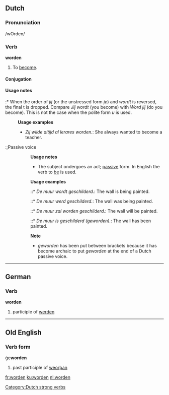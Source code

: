 ==Dutch==

===Pronunciation===
/wOrden/

===Verb===
'''worden'''
# To [[become]].

====Conjugation====
{{nl-verb|word|wordt|werd|werden|zijn|geworden|worde}}
[[Category:Dutch strong verbs]]

====Usage notes====
:* When the order of ''jij'' (or the unstressed form ''je'') and ''wordt'' is reversed, the final t is dropped. Compare ''Jij wordt'' (you become) with ''Word jij'' (do you become). This is not the case when the polite form ''u'' is used.

:'''Usage examples'''
:* ''Zij wilde altijd al lerares worden.'': She always wanted to become a teacher.

:;Passive voice
::'''Usage notes'''
::* The subject ondergoes an act; [[passive]] form. In English the verb to [[be]] is used. 
::'''Usage examples'''
::::* ''De muur wordt geschilderd.'': The wall is being painted.
::::* ''De muur werd geschilderd.'': The wall was being painted.
::::* ''De muur zal worden geschilderd.'': The wall will be painted.
::::* ''De muur is geschilderd (geworden).'': The wall has been painted.

::'''Note'''
::*''geworden'' has been put between brackets because it has become archaic to put ''geworden'' at the end of a Dutch passive voice.

----

==German==

===Verb===
'''worden'''

# participle of [[werden]]

----

==Old English==

===Verb form===
ġe'''worden'''

# past participle of [[weorþan]]

[[fr:worden]]
[[ku:worden]]
[[nl:worden]]